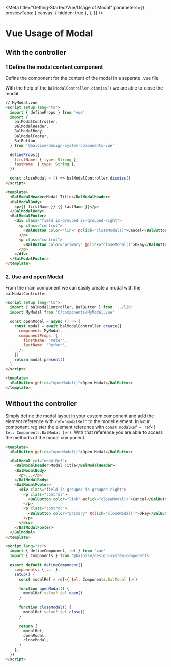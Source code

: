
<Meta
  title="Getting-Started/Vue/Usage of Modal"
  parameters={{
    previewTabs: {
      canvas: { hidden: true },
    },
  }}
/>

# Vue Usage of Modal

## With the controller

### 1 Define the modal content component

Define the component for the content of the modal in a seperate .vue file.

With the help of the `balModalController.dismiss()` we are able to close the modal.

```html
// MyModal.vue
<script setup lang="ts">
  import { defineProps } from 'vue'
  import {
    balModalController,
    BalModalHeader,
    BalModalBody,
    BalModalFooter,
    BalButton,
  } from '@baloise/design-system-components-vue'

  defineProps({
    firstName: { type: String },
    lastName: { type: String },
  })

  const closeModal = () => balModalController.dismiss()
</script>

<template>
  <BalModalHeader>Modal Title</BalModalHeader>
  <BalModalBody>
    <p>{{ firstName }} {{ lastName }}</p>
  </BalModalBody>
  <BalModalFooter>
    <div class="field is-grouped is-grouped-right">
      <p class="control">
        <BalButton color="link" @click="closeModal()">Cancel</BalButton>
      </p>
      <p class="control">
        <BalButton color="primary" @click="closeModal()">Okay</BalButton>
      </p>
    </div>
  </BalModalFooter>
</template>
```

### 2. Use and open Modal

From the main component we can easily create a modal with the `balModalController`.

```html
<script setup lang="ts">
  import { balModalController, BalButton } from '../lib'
  import MyModal from '@/components/MyModal.vue'

  const openModal = async () => {
    const modal = await balModalController.create({
      component: MyModal,
      componentProps: {
        firstName: 'Peter',
        lastName: 'Parker',
      },
    })
    return modal.present()
  }
</script>

<template>
  <BalButton @click="openModal()">Open Modal</BalButton>
</template>
```

## Without the controller

Simply define the modal layout in your custom component and add the element reference with `ref="modalRef"` to the model element.
In your component register the element reference with `const modalRef = ref<{ $el: Components.BalModal }>()`. With that reference you are able to access the methods of the modal component.

```html
<template>
  <BalButton @click="openModal()">Open Modal</BalButton>

  <BalModal ref="modalRef">
    <BalModalHeader>Modal Title</BalModalHeader>
    <BalModalBody>
      <p>...</p>
    </BalModalBody>
    <BalModalFooter>
      <div class="field is-grouped is-grouped-right">
        <p class="control">
          <BalButton color="link" @click="closeModal()">Cancel</BalButton>
        </p>
        <p class="control">
          <BalButton color="primary" @click="closeModal()">Okay</BalButton>
        </p>
      </div>
    </BalModalFooter>
  </BalModal>
</template>

<script lang="ts">
  import { defineComponent, ref } from 'vue'
  import { Components } from '@baloise/design-system-components'

  export default defineComponent({
    components: { ... },
    setup() {
      const modalRef = ref<{ $el: Components.BalModal }>()

      function openModal() {
        modalRef.value?.$el.open()
      }

      function closeModal() {
        modalRef.value?.$el.close()
      }

      return {
        modalRef,
        openModal,
        closeModal,
      }
    },
  })
</script>
```

<bal-doc-github link="/stories/getting-started/vue/02-03-usage-modal.stories.mdx"></bal-doc-github>
